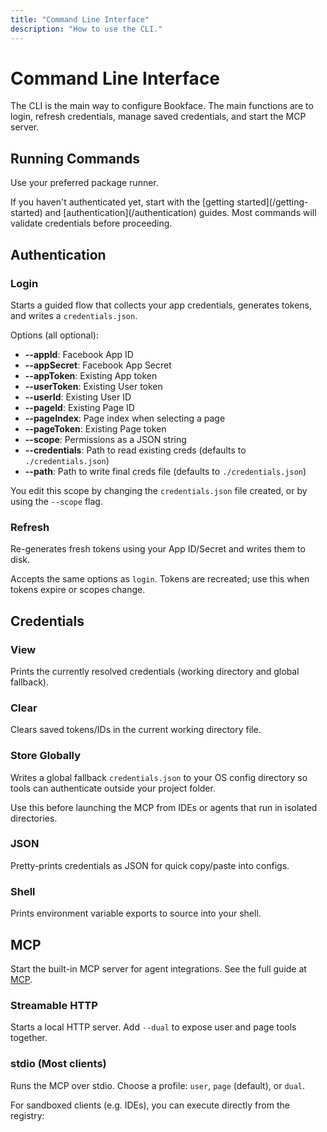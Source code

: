 ```yaml
---
title: "Command Line Interface"
description: "How to use the CLI."
---
```



# Command Line Interface

The CLI is the main way to configure Bookface. The main functions are to login, refresh credentials, manage saved credentials, and start the MCP server.

## Running Commands

Use your preferred package runner.

<Command variant="execute" packageName="facebook --help" language="bash" />

<Note variant="note">
  If you haven't authenticated yet, start with the [getting started](/getting-started)
  and [authentication](/authentication) guides.
  Most commands will validate credentials before proceeding.
</Note>

## Authentication

### Login

Starts a guided flow that collects your app credentials, generates tokens, and writes a `credentials.json`.

<Command variant="execute" packageName="facebook login" language="bash" />

Options (all optional):

- **--appId**: Facebook App ID
- **--appSecret**: Facebook App Secret
- **--appToken**: Existing App token
- **--userToken**: Existing User token
- **--userId**: Existing User ID
- **--pageId**: Existing Page ID
- **--pageIndex**: Page index when selecting a page
- **--pageToken**: Existing Page token
- **--scope**: Permissions as a JSON string
- **--credentials**: Path to read existing creds (defaults to `./credentials.json`)
- **--path**: Path to write final creds file (defaults to `./credentials.json`)

You edit this scope by changing the `credentials.json` file created, or by using the `--scope` flag.

<Command
  variant="execute"
  packageName='facebook login --scope "{\"pages_manage_posts\": true}"'
  language="bash"
/>

### Refresh

Re-generates fresh tokens using your App ID/Secret and writes them to disk.

<Command variant="execute" packageName="facebook refresh" language="bash" />

Accepts the same options as `login`. Tokens are recreated; use this when tokens expire or scopes change.

## Credentials

### View

Prints the currently resolved credentials (working directory and global fallback).

<Command variant="execute" packageName="facebook credentials view" language="bash" />

<Command variant="execute" packageName="facebook creds view" language="bash" />

### Clear

Clears saved tokens/IDs in the current working directory file.

<Command variant="execute" packageName="facebook credentials clear" language="bash" />

<Command variant="execute" packageName="facebook creds clear" language="bash" />

### Store Globally

Writes a global fallback `credentials.json` to your OS config directory so tools can authenticate outside your project folder.

<Command variant="execute" packageName="facebook credentials store" language="bash" />

<Command variant="execute" packageName="facebook creds store" language="bash" />

<Note variant="tip">
  Use this before launching the MCP from IDEs or agents that run in isolated directories.
</Note>

### JSON

Pretty-prints credentials as JSON for quick copy/paste into configs.

<Command variant="execute" packageName="facebook credentials json" language="bash" />

<Command variant="execute" packageName="facebook creds json" language="bash" />

### Shell

Prints environment variable exports to source into your shell.

<Command variant="execute" packageName="facebook credentials shell" language="bash" />

<Command variant="execute" packageName="facebook creds shell" language="bash" />

## MCP

Start the built-in MCP server for agent integrations. See the full guide at [MCP](/mcp).

### Streamable HTTP

Starts a local HTTP server. Add `--dual` to expose user and page tools together.

<Command variant="execute" packageName="facebook mcp start" language="bash" />

<Command variant="execute" packageName="facebook mcp start --dual" language="bash" />

### stdio (Most clients)

Runs the MCP over stdio. Choose a profile: `user`, `page` (default), or `dual`.

<Command variant="execute" packageName="facebook mcp raw --profile user" language="bash" />

For sandboxed clients (e.g. IDEs), you can execute directly from the registry:

<Command variant="execute" packageName='-y @anonyo/facebook.js mcp raw --profile user' language="bash" />

